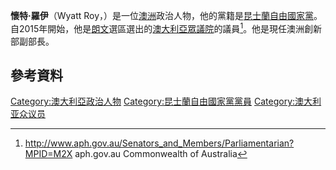 '''懷特·羅伊'''（Wyatt Roy，{{bd|1990年|5月22日}}）是一位[[澳洲|澳洲]]政治人物，他的黨籍是[[昆士蘭自由國家黨|昆士蘭自由國家黨]]。自2015年開始，他是[[朗文_(澳大利亞國會選區)|朗文]]選區選出的[[澳大利亞眾議院|澳大利亞眾議院]]的議員<ref>http://www.aph.gov.au/Senators_and_Members/Parliamentarian?MPID=M2X {{Wayback|url=http://www.aph.gov.au/Senators_and_Members/Parliamentarian?MPID=M2X |date=20210309041913 }} aph.gov.au Commonwealth of Australia</ref>。他是現任澳洲創新部副部長。
==參考資料==
{{Reflist}}
[[Category:澳大利亞政治人物|Category:澳大利亞政治人物]]
[[Category:昆士蘭自由國家黨黨員|Category:昆士蘭自由國家黨黨員]]
[[Category:澳大利亚众议员|Category:澳大利亚众议员]]